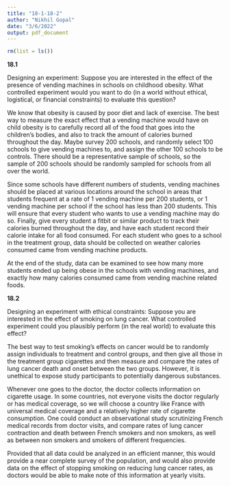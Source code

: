 ```yaml
---
title: "18-1-18-2"
author: "Nikhil Gopal"
date: "3/6/2022"
output: pdf_document
---
```


```r
rm(list = ls())
```

**18.1**

Designing an experiment: Suppose you are interested in the effect of the presence of vending
machines in schools on childhood obesity. What controlled experiment would you want to do
(in a world without ethical, logistical, or financial constraints) to evaluate this question?

We know that obesity is caused by poor diet and lack of exercise. The best way to measure the exact effect that a vending machine would have on child obesity is to carefully record all of the food that goes into the children's bodies, and also to track the amount of calories burned throughout the day. Maybe survey 200 schools, and randomly select 100 schools to give vending machines to, and assign the other 100 schools to be controls. There should be a representative sample of schools, so the sample of 200 schools should be randomly sampled for schools from all over the world.

Since some schools have different numbers of students, vending machines should be placed at various locations around the school in areas that students frequent at a rate of 1 vending machine per 200 students, or 1 vending machine per school if the school has less than 200 students. This will ensure that every student who wants to use a vending machine may do so. Finally, give every student a fitbit or similar product to track their calories burned throughout the day, and have each student record their calorie intake for all food consumed. For each student who goes to a school in the treatment group, data should be collected on weather calories consumed came from vending machine products.

At the end of the study, data can be examined to see how many more students ended up being obese in the schools with vending machines, and exactly how many calories consumed came from vending machine related foods. 

**18.2**

Designing an experiment with ethical constraints: Suppose you are interested in the effect of
smoking on lung cancer. What controlled experiment could you plausibly perform (in the real
world) to evaluate this effect?

The best way to test smoking's effects on cancer would be to randomly assign individuals to treatment and control groups, and then give all those in the treatment group cigarettes and then measure and compare the rates of lung cancer death and onset between the two groups. However, it is unethical to expose study participants to potentially dangerous substances.

Whenever one goes to the doctor, the doctor collects information on cigarette usage. In some countries, not everyone visits the doctor regularly or has medical coverage, so we will choose a country like France with universal medical coverage and a relatively higher rate of cigarette consumption. One could conduct an observational study scrutinizing French medical records from doctor visits, and compare rates of lung cancer contraction and death between French smokers and non smokers, as well as between non smokers and smokers of different frequencies. 

Provided that all data could be analyzed in an efficient manner, this would provide a near complete survey of the population, and would also provide data on the effect of stopping smoking on reducing lung cancer rates, as doctors would be able to make note of this information at yearly visits.
